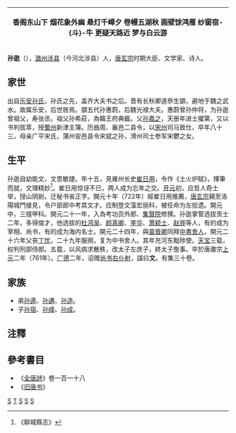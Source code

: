 {| class="toccolours" style="float: right; width: 21em; margin: 0 0 1em 1em; font-size: 100%; clear:right;" cellspacing="5"
|-
!{{VH1|[[宿云门寺阁|宿云门寺阁]]}}
{{Vtext|}}
{{Vtext|[[唐|唐]] · [[孙逖|孙逖]]}}
{{Vtext|}}
{{VtextStart}}香阁东山下{{VtextEnd}}
{{VtextStart}}烟花象外幽{{VtextEnd}}
{{VtextStart}}悬灯千嶂夕{{VtextEnd}}
{{VtextStart}}卷幔五湖秋{{VtextEnd}}
{{VtextStart}}画壁馀鸿雁{{VtextEnd}}
{{VtextStart}}纱窗宿-{斗}-牛{{VtextEnd}}
{{VtextStart}}更疑天路近{{VtextEnd}}
{{VtextStart}}梦与白云游{{VtextEnd}}
|}
'''孙逖'''（{{bd|696年||761年||catIdx=S}}），[[潞州|潞州]][[涉县|涉县]]（今河北涉县）人，[[唐玄宗|唐玄宗]]时期大臣、文学家、诗人。

== 家世 ==
出自[[乐安孙氏|乐安孙氏]]，孙氏之先，盖齐大夫书之后。晋有长秋卿道恭生顗，避地于魏之武水。故属乐安，后世居焉。顗五代孙惠蔚。后魏光禄大夫。惠蔚曾孙仲将，为孙逖曾祖父，寿张丞。祖父孙希莊，為韓王府典籤。父[[孙嘉之|孙嘉之]]，天册年进士擢第，又以书判拔萃，授[[蜀州|蜀州]]新津主簿。历曲周、襄邑二县令，以[[宋州|宋州]]司马致仕，卒年八十三。母亲广平宋氏，蒲州安邑县令宋斌之孙，滑州司士参军宋鬱之女。

== 生平 ==
孙逖自幼能文，文思敏捷。年十五，見雍州长史[[崔日用|崔日用]]，令作《土火炉赋》，揮筆而就，文理精妙<ref>《聊城縣志》</ref>。崔日用惊讶不已，两人成为忘年之交。[[开元|开元]]初，应哲人奇士举，授山阴尉。迁秘书省正字。開元十年（722年）經崔日用推薦，[[唐玄宗|唐玄宗]]親至洛陽城門接見，令户部郎中考其文才。应制登文藻宏丽科，被任命为左拾遗。開元中，三擅甲科。開元二十一年，入為考功员外郎、[[集賢院|集賢院]]修撰。孙逖掌管选拔贡士二年，多得俊才，他选拔的[[杜鸿渐|杜鸿渐]]、[[颜真卿|颜真卿]]、[[李华|李华]]、[[萧颖士|萧颖士]]、[[赵骅|赵骅]]等人，有的成为宰相、尚书，有的成为海内名士。開元二十四年，與[[苗晉卿|苗晉卿]]同拜[[中書舍人|中書舍人]]，開元二十六年父丧[[丁忧|丁忧]]，二十九年服阕，复为中书舍人。其年充河东黜陟使。[[天宝_(唐朝)|天宝]]三载，权判刑部侍郎。五载，以风病求散秩，改太子左庶子，終太子詹事。卒於唐肅宗[[上元_(唐肃宗)|上元]]二年（761年）。[[广德_(唐朝)|广德]]二年，诏赠[[尚书右仆射|尚书右仆射]]，諡曰'''文'''。有集三十卷。

== 家族 ==
*弟[[孙遹|孙遹]]、[[孙遘|孙遘]]、[[孙造|孙造]]。
*子[[孙宿|孙宿]]、[[孙绛|孙绛]]、[[孙成|孙成]]。

==注釋==
<div class="references-small">
<references />
</div>

==參考書目==
* 《[[全唐詩|全唐詩]]》卷一百一十八
* 《[[旧唐书|旧唐书]]》

[[Category:唐朝政治人物|S]]
[[Category:乐安孙氏|T]]
[[Category:唐朝追贈尚書右僕射|S]]
[[Category:唐朝中書舍人|S]]
[[Category:唐朝詩人|S]]